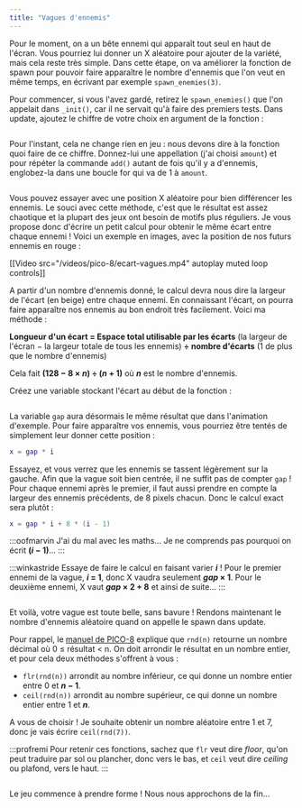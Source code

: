 ```yaml
---
title: "Vagues d'ennemis"
---
```


Pour le moment, on a un bête ennemi qui apparaît tout seul en haut de l'écran. Vous pourriez lui donner un X aléatoire pour ajouter de la variété, mais cela reste très simple. Dans cette étape, on va améliorer la fonction de spawn pour pouvoir faire apparaître le nombre d'ennemis que l'on veut en même temps, en écrivant par exemple `spawn_enemies(3)`.

Pour commencer, si vous l'avez gardé, retirez le `spawn_enemies()` que l'on appelait dans `_init()`, car il ne servait qu'à faire des premiers tests. Dans update, ajoutez le chiffre de votre choix en argument de la fonction :

<Image src="spawn-enemies-3.png" alt="" classes="pixelated" />

Pour l'instant, cela ne change rien en jeu : nous devons dire à la fonction quoi faire de ce chiffre. Donnez-lui une appellation (j'ai choisi `amount`) et pour répéter la commande `add()` autant de fois qu'il y a d'ennemis, englobez-la dans une boucle for qui va de 1 à `amount`.

<Image
  src="spawn-enemies-amount.png"
  alt=""
  caption="Pour un rappel sur les boucles for, retournez à l'étape des projectiles."
  classes="pixelated"
/>

Vous pouvez essayer avec une position X aléatoire pour bien différencer les ennemis. Le souci avec cette méthode, c'est que le résultat est assez chaotique et la plupart des jeux ont besoin de motifs plus réguliers. Je vous propose donc d'écrire un petit calcul pour obtenir le même écart entre chaque ennemi ! Voici un exemple en images, avec la position de nos futurs ennemis en rouge :

[[Video src="/videos/pico-8/ecart-vagues.mp4" autoplay muted loop controls]]

A partir d'un nombre d'ennemis donné, le calcul devra nous dire la largeur de l'écart (en beige) entre chaque ennemi. En connaissant l'écart, on pourra faire apparaître nos ennemis au bon endroit très facilement. Voici ma méthode :

**Longueur d'un écart = Espace total utilisable par les écarts** (la largeur de l'écran − la largeur totale de tous les ennemis) **÷ nombre d'écarts** (1 de plus que le nombre d'ennemis)

Cela fait **(128 − 8 × *n*) ÷ (*n* + 1)** où ***n*** est le nombre d'ennemis.

Créez une variable stockant l'écart au début de la fonction :

<Image src="calcul-gap.png" alt="" classes="pixelated" />

La variable `gap` aura désormais le même résultat que dans l'animation d'exemple. Pour faire apparaître vos ennemis, vous pourriez être tentés de simplement leur donner cette position :

```lua
x = gap * i
```

Essayez, et vous verrez que les ennemis se tassent légèrement sur la gauche. Afin que la vague soit bien centrée, il ne suffit pas de compter `gap` ! Pour chaque ennemi après le premier, il faut aussi prendre en compte la largeur des ennemis précédents, de 8 pixels chacun. Donc le calcul exact sera plutôt :

```lua
x = gap * i + 8 * (i - 1)
```

:::oofmarvin
J'ai du mal avec les maths... Je ne comprends pas pourquoi on écrit **(*i* − 1)**...
:::

:::winkastride
Essaye de faire le calcul en faisant varier ***i*** ! Pour le premier ennemi de la vague, ***i* = 1**, donc X vaudra seulement ***gap* × 1**. Pour le deuxième ennemi, X vaut ***gap* × 2 + 8** et ainsi de suite...
:::

<Image src="x-gap.png" alt="" classes="pixelated" />

Et voilà, votre vague est toute belle, sans bavure ! Rendons maintenant le nombre d'ennemis aléatoire quand on appelle le spawn dans update.

Pour rappel, le [manuel de PICO-8](https://www.lexaloffle.com/dl/docs/pico-8_manual.html#RND) explique que `rnd(n)` retourne un nombre décimal où 0 ≤ résultat \< n. On doit arrondir le résultat en un nombre entier, et pour cela deux méthodes s'offrent à vous :

- `flr(rnd(n))` arrondit au nombre inférieur, ce qui donne un nombre entier entre 0 et ***n* − 1**.
- `ceil(rnd(n))` arrondit au nombre supérieur, ce qui donne un nombre entier entre 1 et ***n***.

A vous de choisir ! Je souhaite obtenir un nombre aléatoire entre 1 et 7, donc je vais écrire `ceil(rnd(7))`.

:::profremi
Pour retenir ces fonctions, sachez que `flr` veut dire *floor*, qu'on peut traduire par sol ou plancher, donc vers le bas, et `ceil` veut dire *ceiling* ou plafond, vers le haut.
:::

<Image src="ceil-random-7.png" alt="" classes="pixelated" />

Le jeu commence à prendre forme ! Nous nous approchons de la fin...
